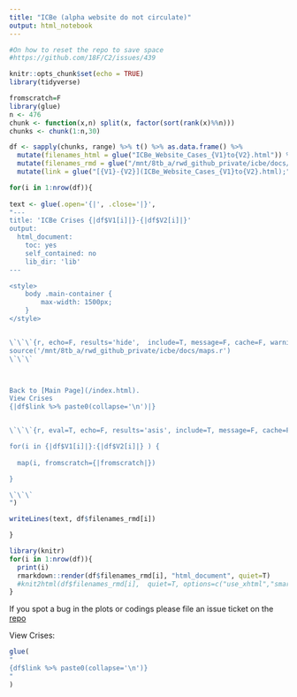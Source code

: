 ```yaml
---
title: "ICBe (alpha website do not circulate)"
output: html_notebook
---
```



```r

#On how to reset the repo to save space
#https://github.com/18F/C2/issues/439

knitr::opts_chunk$set(echo = TRUE)
library(tidyverse)
```


```r
fromscratch=F
library(glue)
n <- 476
chunk <- function(x,n) split(x, factor(sort(rank(x)%%n)))
chunks <- chunk(1:n,30)

df <- sapply(chunks, range) %>% t() %>% as.data.frame() %>%
  mutate(filenames_html = glue("ICBe_Website_Cases_{V1}to{V2}.html")) %>%
  mutate(filenames_rmd = glue("/mnt/8tb_a/rwd_github_private/icbe/docs/ICBe_Website_Cases_{V1}to{V2}.rmd")) %>%
  mutate(link = glue("[{V1}-{V2}](ICBe_Website_Cases_{V1}to{V2}.html);"))

for(i in 1:nrow(df)){
  
text <- glue(.open='{|', .close='|}',
"---
title: 'ICBe Crises {|df$V1[i]|}-{|df$V2[i]|}'
output:
  html_document:
    toc: yes
    self_contained: no
    lib_dir: 'lib'
---

<style>
    body .main-container {
        max-width: 1500px;
    }
</style>


\`\`\`{r, echo=F, results='hide',  include=T, message=F, cache=F, warning=F}
source('/mnt/8tb_a/rwd_github_private/icbe/docs/maps.r')
\`\`\`



Back to [Main Page](/index.html).    
View Crises 
{|df$link %>% paste0(collapse='\n')|}


\`\`\`{r, eval=T, echo=F, results='asis', include=T, message=F, cache=F, warning=F}

for(i in {|df$V1[i]|}:{|df$V2[i]|} ) { 
  
  map(i, fromscratch={|fromscratch|})

}

\`\`\`
")

writeLines(text, df$filenames_rmd[i])

}


```

```r
library(knitr)
for(i in 1:nrow(df)){
  print(i)
  rmarkdown::render(df$filenames_rmd[i], "html_document", quiet=T)
  #knit2html(df$filenames_rmd[i],  quiet=T, options=c("use_xhtml","smartypants","mathjax","highlight_code")) 
}
```


If you spot a bug in the plots or codings please file an issue ticket on the [repo](https://github.com/CenterForPeaceAndSecurityStudies/icbe/issues/)

View Crises: 
```r
glue(
"
{df$link %>% paste0(collapse='\n')}
"
)
```
